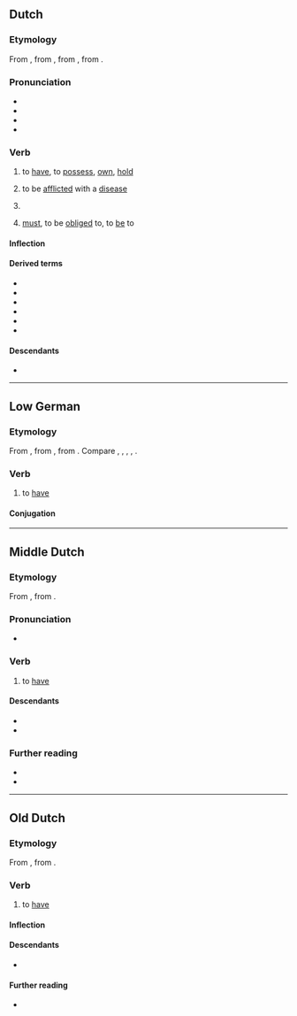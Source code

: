 ==Dutch==

===Etymology===
From {{inh|nl|dum|hebben}}, from {{inh|nl|odt|hebben}}, from {{inh|nl|gem-pro|*habjaną}}, from {{der|nl|ine-pro|*keh₂p-||to grasp}}.

===Pronunciation===
* {{IPA|nl|/ˈɦɛbə(n)/}}
* {{audio|nl|Nl-hebben.ogg|audio}}
* {{hyphenation|nl|heb|ben}}
* {{rhymes|nl|ɛbən}}

===Verb===
{{nl-verb}}

# {{lb|nl|transitive}} to [[have]], to [[possess]], [[own]], [[hold]]
#: {{ux|nl|'''Hebt''' u een minuut?|Do you '''have''' a minute?}}
#: {{syn|nl|bezitten}}
# {{lb|nl|transitive|medicine}} to be [[afflict]]ed with a [[disease]]
#: {{ux|nl|Ik '''heb''' longkanker.|I '''have''' lung cancer.}}
# {{lb|nl|auxiliary}} {{non-gloss definition|Used to form the [[perfect tense]] of the [[active voice]] of most verbs, together with a [[past participle]].}}
#: {{ux|nl|Ik '''heb''' het koekje opgegeten.|I '''have''' eaten the biscuit.}}
#: {{ux|nl|Ze '''hadden''' hun auto net gewassen.|They '''had''' only just washed their car.}}
#: {{ux|nl|Hij '''heeft''' naar huis moeten lopen.|He '''has''' had to walk to home.}}
#: {{ux|nl|Ik '''heb''' hem horen praten.|I '''have''' heard him speak.}}
#: {{ux|nl|Dat '''had''' je moeten doen.|You '''had''' been going to do that.}}
# {{lb|nl|auxiliary|with {{m|nl|te}}}} [[must]], to be [[obliged]] to, to [[be]] to

====Inflection====
{{nl-conj-irr|hebben}}

====Derived terms====
* {{l|nl|aanhebben}}
* {{l|nl|doorhebben}}
* {{l|nl|hebbeding}}
* {{l|nl|hebben en houden}}
* {{l|nl|hebberd}}
* {{l|nl|hebberig}}

====Descendants====
* {{desc|af|hê}}

----

==Low German==

===Etymology===
From {{inh|nds|osx|hebbian}}, from {{inh|nds|gem-pro|*habjaną}}, from {{der|nds|ine-pro|*keh₂p-||to grasp}}. Compare {{cog|nl|hebben}}, {{cog|de|haben}}, {{cog|fy|hawwe}}, {{cog|en|have}}, {{cog|da|have}}.

===Verb===
{{head|nds|verb|third-person singular simple present|hett|past tense|harr|past participle|hatt|auxiliary verb|hebben}}

# to [[have]]

====Conjugation====
{{nds-conj-table<!--
-->|head=''hebben'' (irregular verb)<!--

Present indicative
-->|heff<!--
-->|hest<!--
-->|hett<!--
-->|hebbt<!--

Past indicative
-->|harr<!--
-->|harrst<!--
-->|harr<!--
-->|harren<!--

Imperative
-->|hebb<!--
-->|hebbt<!--

Participles
-->|hebben<!--
-->|hatt<!--
-->}}

----

==Middle Dutch==

===Etymology===
From {{inh|dum|odt|hebben}}, from {{inh|dum|gem-pro|*habjaną}}.

===Pronunciation===
* {{IPA|dum|/ˈhebːən/}}

===Verb===
{{dum-verb}}

# to [[have]]

====Descendants====
* {{desctree|nl|hebben}}
* {{desc|li|höbbe}}

===Further reading===
* {{R:VMNW|ID18261|II}}
* {{R:MNW|16041}}

----

==Old Dutch==

===Etymology===
From {{inh|odt|gem-pro|*habjaną}}, from {{der|odt|ine-pro|*keh₂p-||to grasp}}.

===Verb===
{{odt-verb}}

# to [[have]]

====Inflection====
{{rfinfl|odt|verb}}{{cln|odt|class 3 weak verbs}}

====Descendants====
* {{desctree|dum|hebben}}

====Further reading====
* {{R:ONW|2467}}